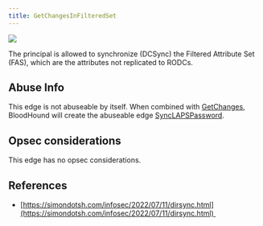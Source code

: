 ```yaml
---
title: GetChangesInFilteredSet
---
```


<img noZoom src="/assets/enterprise-AND-community-edition-pill-tag.svg"/> 


The principal is allowed to synchronize (DCSync) the Filtered Attribute Set (FAS), which are the attributes not replicated to RODCs.

## Abuse Info

This edge is not abuseable by itself. When combined with [GetChanges](/resources/edges/get-changes), BloodHound will create the abuseable edge [SyncLAPSPassword](/resources/edges/sync-laps-password).

## Opsec considerations

This edge has no opsec considerations.

## References

* [https://simondotsh.com/infosec/2022/07/11/dirsync.html](https://simondotsh.com/infosec/2022/07/11/dirsync.html) 

